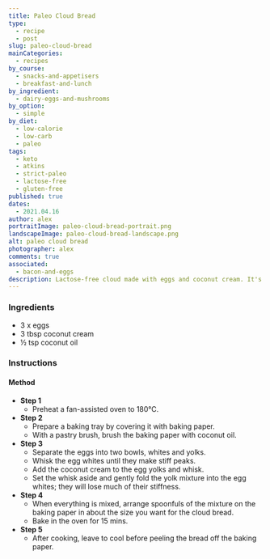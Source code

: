 ```yaml
---
title: Paleo Cloud Bread
type:
  - recipe
  - post
slug: paleo-cloud-bread
mainCategories:
  - recipes
by_course:
  - snacks-and-appetisers
  - breakfast-and-lunch
by_ingredient:
  - dairy-eggs-and-mushrooms
by_option:
  - simple
by_diet:
  - low-calorie
  - low-carb
  - paleo
tags:
  - keto
  - atkins
  - strict-paleo
  - lactose-free
  - gluten-free
published: true
dates:
  - 2021.04.16
author: alex
portraitImage: paleo-cloud-bread-portrait.png
landscapeImage: paleo-cloud-bread-landscape.png
alt: paleo cloud bread
photographer: alex
comments: true
associated:
  - bacon-and-eggs
description: Lactose-free cloud made with eggs and coconut cream. It's a bit fiddly to make at first but the result is strong and flexible enough to use for a sandwich while reamining paleo-friendly.
---
```


<Ingredients>

### Ingredients

- 3 x eggs
- 3 tbsp coconut cream
- ½ tsp coconut oil

</Ingredients>

<Instructions>

### Instructions

#### Method

- **Step 1**
  - Preheat a fan-assisted oven to 180°C.
- **Step 2**
  - Prepare a baking tray by covering it with baking paper.
  - With a pastry brush, brush the baking paper with coconut oil.
- **Step 3**
  - Separate the eggs into two bowls, whites and yolks.
  - Whisk the egg whites until they make stiff peaks.
  - Add the coconut cream to the egg yolks and whisk.
  - Set the whisk aside and gently fold the yolk mixture into the egg whites; they will lose much of their stiffness.
- **Step 4**
  - When everything is mixed, arrange spoonfuls of the mixture on the baking paper in about the size you want for the cloud bread.
  - Bake in the oven for 15 mins.
- **Step 5**
  - After cooking, leave to cool before peeling the bread off the baking paper.

</Instructions>
